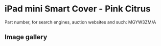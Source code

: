 
# iPad mini Smart Cover - Pink Citrus

Part number, for search engines, auction websites and such: MGYW3ZM/A

## Image gallery

<div style={{ width: "768px" }}>
  <GalleryComponent
    images={[
      {
        original: "/everysource/MGYW3.png",
        thumbnail: "/everypreview/MGYW3.png",
      }
    ]}
  />
</div>